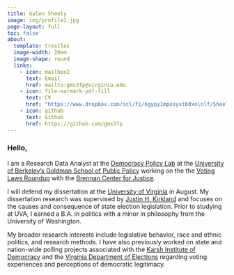 ```yaml
---
title: Galen Sheely
image: img/profile1.jpg
page-layout: full
toc: false
about:
  template: trestles
  image-width: 20em
  image-shape: round
  links:
    - icon: mailbox2
      text: Email
      href: mailto:gms3fp@virginia.edu
    - icon: file-earmark-pdf-fill
      text: CV
      href: "https://www.dropbox.com/scl/fi/hgypy1mposyxt8dxnlnlf/Sheely_CV.pdf?rlkey=9jpb3nxwzkd20kze0k3agfifc&dl=0"
    - icon: github
      text: Github
      href: https://github.com/gms3fp
---
```


### Hello, 

I am a Research Data Analyst at the [Democracy Policy Lab](https://democracypolicylab.berkeley.edu/) at the [University of Berkeley's Goldman School of Public Policy](https://gspp.berkeley.edu/) working on the the [Voting Laws Roundup](https://www.brennancenter.org/our-work/research-reports/voting-laws-roundup-2024-review) with the [Brennan Center for Justice](https://www.brennancenter.org/).

I will defend my dissertation at the [University of Virginia](https://politics.virginia.edu/) in August. My dissertation research was supervised by [Justin H. Kirkland](https://jhkirkla.com/) and focuses on the causes and consequence of state election legislation. Prior to studying at UVA, I earned a B.A. in politics with a minor in philosophy from the University of Washington.

My broader research interests include legislative behavior, race and ethnic politics, and research methods. I have also previously worked on state and nation-wide polling projects associated with the [Karsh Institute of Democracy](https://karshinstitute.virginia.edu/) and the [Virginia Department of Elections](https://www.elections.virginia.gov/) regarding voting experiences and perceptions of democratic legitimacy.
